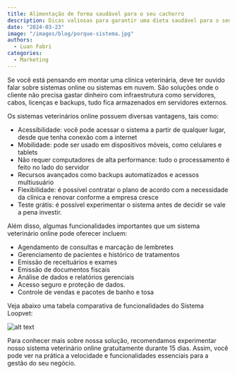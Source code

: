 ```yaml
---
title: Alimentação de forma saudável para o seu cachorro
description: Dicas valiosas para garantir uma dieta saudável para o seu melhor amigo canino.
date: "2024-03-23"
image: "/images/blog/porque-sistema.jpg"
authors:
  - Luan Fabri
categories:
  - Marketing
---
```


Se você está pensando em montar uma clínica veterinária, deve ter ouvido falar sobre sistemas online ou sistemas em nuvem. São soluções onde o cliente não precisa gastar dinheiro com infraestrutura como servidores, cabos, licenças e backups, tudo fica armazenados em servidores externos.

Os sistemas veterinários online possuem diversas vantagens, tais como:

- Acessibilidade: você pode acessar o sistema a partir de qualquer lugar, desde que tenha conexão com a internet
- Mobilidade: pode ser usado em dispositivos móveis, como celulares e tablets
- Não requer computadores de alta performance: tudo o processamento é feito no lado do servidor
- Recursos avançados como backups automatizados e acessos multiusuário
- Flexibilidade: é possível contratar o plano de acordo com a necessidade da clínica e renovar conforme a empresa cresce
- Teste grátis: é possível experimentar o sistema antes de decidir se vale a pena investir.

Além disso, algumas funcionalidades importantes que um sistema veterinário online pode oferecer incluem:

- Agendamento de consultas e marcação de lembretes
- Gerenciamento de pacientes e histórico de tratamentos
- Emissão de receituários e exames
- Emissão de documentos fiscais
- Análise de dados e relatórios gerenciais
- Acesso seguro e proteção de dados.
- Controle de vendas e pacotes de banho e tosa

Veja abaixo uma tabela comparativa de funcionalidades do Sistema Loopvet:

![alt text](/images/blog/tabela.jpg)

Para conhecer mais sobre nossa solução, recomendamos experimentar nosso sistema veterinário online gratuitamente durante 15 dias. Assim, você pode ver na prática a velocidade e funcionalidades essenciais para a gestão do seu negócio.
